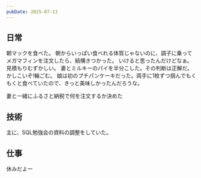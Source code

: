 ```yaml
---
pubDate: 2025-07-13
---
```



## 日常

朝マックを食べた。
朝からいっぱい食べれる体質じゃないのに、調子に乗ってメガマフィンを注文したら、結構きつかった。
いけると思ったんだけどなぁ。見積もりむずかしい。
妻とミルキーのパイを半分こした。その判断は正解だ。かしこいぞ!輪ごむ。
娘は初のプチパンケーキだった。両手に1枚ずつ掴んでもくもくと食べていたので、きっと美味しかったんだろうな。

妻と一緒にふるさと納税で何を注文するか決めた

## 技術

主に、SQL勉強会の資料の調整をしていた。


## 仕事

休みだよー
